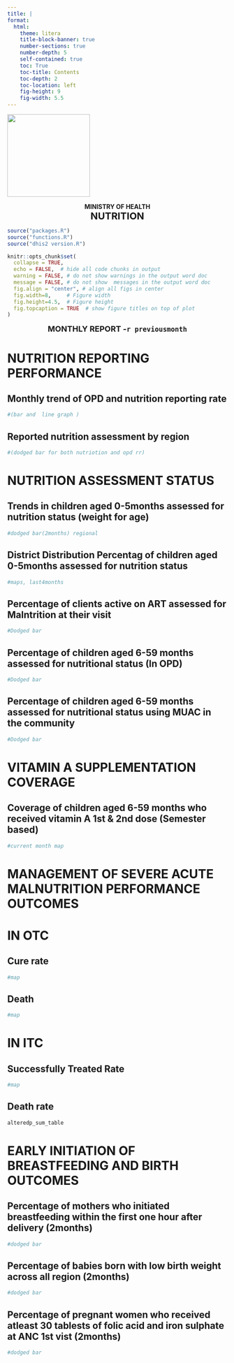 ```yaml
---
title: |
format:
  html:
    theme: litera
    title-block-banner: true
    number-sections: true
    number-depth: 5
    self-contained: true
    toc: True
    toc-title: Contents
    toc-depth: 2
    toc-location: left
    fig-height: 9
    fig-width: 5.5
---
```


![](images/logo.jpg){fig-align="center" width="5cm"}

<center><b>MINISTRY OF HEALTH</b></center>

<center><b>[NUTRITION</b>]{style="font-size: 22px;"}</center>

```r
source("packages.R")
source("functions.R")
source("dhis2 version.R")
```

```r
knitr::opts_chunk$set(
  collapse = TRUE,
  echo = FALSE,  # hide all code chunks in output
  warning = FALSE, # do not show warnings in the output word doc 
  message = FALSE, # do not show  messages in the output word doc
  fig.align = "center", # align all figs in center
  fig.width=8,     # Figure width
  fig.height=4.5,  # Figure height
  fig.topcaption = TRUE  # show figure titles on top of plot
)
```

<center><b>[MONTHLY REPORT -`r previousmonth`</b>]{style="font-size: 18px;"}</center>

# NUTRITION REPORTING PERFORMANCE

## Monthly trend of OPD and nutrition reporting rate 

```r
#(bar and  line graph )

```

## Reported nutrition assessment by region 

```r
#(dodged bar for both nutriotion and opd rr)

```

# NUTRITION ASSESSMENT STATUS


## Trends in children aged 0-5months assessed for nutrition status (weight for age)

```r
#dodged bar(2months) regional
```

## District Distribution Percentag of children aged 0-5months assessed for nutrition status

```r
#maps, last4months

```

## Percentage of clients active on ART assessed for Malntrition at their visit

```r
#Dodged bar

```

## Percentage of children aged 6-59 months assessed for nutritional status (In OPD)

```r
#Dodged bar

```


## Percentage of children aged 6-59 months assessed for nutritional status using MUAC in the community

```r
#Dodged bar

```

# VITAMIN A SUPPLEMENTATION COVERAGE

## Coverage of children aged 6-59 months who received vitamin A 1st & 2nd dose (Semester based)

```r
#current month map
```

# MANAGEMENT OF SEVERE ACUTE MALNUTRITION PERFORMANCE OUTCOMES
# IN OTC

## Cure rate

```r
#map

```

## Death

```r
#map

```

# IN ITC

## Successfully Treated Rate

```r
#map

```

## Death rate

```r
alteredp_sum_table
```

# EARLY INITIATION OF BREASTFEEDING AND BIRTH OUTCOMES

## Percentage of mothers who initiated breastfeeding within the first one hour after delivery (2months)

```r
#dodged bar

```

## Percentage of babies born with low birth weight across all region (2months)

```r
#dodged bar
```


## Percentage of pregnant women who received atleast 30 tablests of folic acid and iron sulphate at ANC 1st vist (2months)

```r
#dodged bar
```

